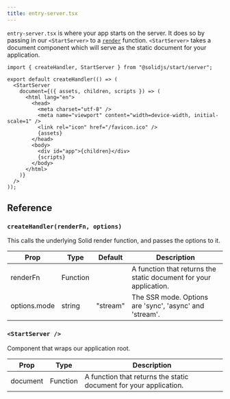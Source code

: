 ```yaml
---
title: entry-server.tsx
---
```


`entry-server.tsx` is where your app starts on the server.  It does so by passing in our `<StartServer>` to a [`render`](http://localhost:3000/reference/rendering/render) function. `<StartServer>` takes a document component which will serve as the static document for your application.

```tsx twoslash
import { createHandler, StartServer } from "@solidjs/start/server";

export default createHandler(() => (
  <StartServer
    document={({ assets, children, scripts }) => (
      <html lang="en">
        <head>
          <meta charset="utf-8" />
          <meta name="viewport" content="width=device-width, initial-scale=1" />
          <link rel="icon" href="/favicon.ico" />
          {assets}
        </head>
        <body>
          <div id="app">{children}</div>
          {scripts}
        </body>
      </html>
    )}
  />
));
```



## Reference

### `createHandler(renderFn, options)`

This calls the underlying Solid render function, and passes the options to it.

| Prop           | Type           | Default   | Description                                                                       |
| -------------- | -------------- | --------- | --------------------------------------------------------------------------------- |
| renderFn       | Function       |           | A function that returns the static document for your application.                 |
| options.mode   | string         | "stream"  | The SSR mode. Options are 'sync', 'async' and 'stream'.                           |


### `<StartServer />`

Component that wraps our application root.

| Prop      | Type     | Description                                                                                   |
| --------- | -------- | --------------------------------------------------------------------------------------------- |
| document  | Function | A function that returns the static document for your application.                             |


